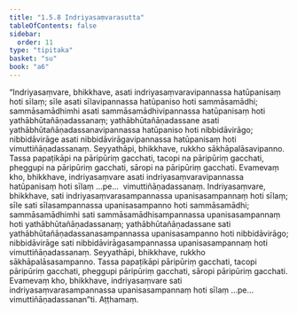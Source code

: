 ```yaml
---
title: "1.5.8 Indriyasaṃvarasutta"
tableOfContents: false
sidebar:
  order: 11
type: "tipitaka"
basket: "su"
book: "a6"
---
```



<DynamicBreadcrumb />

<Division number="50" book="a6" bookNo="16" page="316">

<Paragraph number="375" book="a6">
“Indriyasaṃvare, bhikkhave, asati indriyasaṃvaravipannassa hatūpanisaṃ hoti sīlaṃ; sīle asati sīlavipannassa hatūpaniso hoti sammāsamādhi; sammāsamādhimhi asati sammāsamādhivipannassa hatūpanisaṃ hoti yathābhūtañāṇadassanaṃ; yathābhūtañāṇadassane asati yathābhūtañāṇadassanavipannassa hatūpaniso hoti nibbidāvirāgo; nibbidāvirāge asati nibbidāvirāgavipannassa hatūpanisaṃ hoti vimuttiñāṇadassanaṃ. Seyyathāpi, bhikkhave, rukkho sākhāpalāsavipanno. Tassa papaṭikāpi na pāripūriṃ gacchati, tacopi na pāripūriṃ gacchati, pheggupi na pāripūriṃ gacchati, sāropi na pāripūriṃ gacchati. Evamevaṃ kho, bhikkhave, indriyasaṃvare asati indriyasaṃvaravipannassa hatūpanisaṃ hoti sīlaṃ …pe…  vimuttiñāṇadassanaṃ.
</Paragraph>

<Paragraph number="376" book="a6">
Indriyasaṃvare, bhikkhave, sati indriyasaṃvarasampannassa upanisasampannaṃ hoti sīlaṃ; sīle sati sīlasampannassa upanisasampanno hoti sammāsamādhi; sammāsamādhimhi sati sammāsamādhisampannassa upanisasampannaṃ hoti yathābhūtañāṇadassanaṃ; yathābhūtañāṇadassane sati yathābhūtañāṇadassanasampannassa upanisasampanno hoti nibbidāvirāgo; nibbidāvirāge sati nibbidāvirāgasampannassa upanisasampannaṃ hoti vimuttiñāṇadassanaṃ. Seyyathāpi, bhikkhave, rukkho sākhāpalāsasampanno. Tassa papaṭikāpi pāripūriṃ gacchati, tacopi pāripūriṃ gacchati, pheggupi pāripūriṃ gacchati, sāropi pāripūriṃ gacchati. Evamevaṃ kho, bhikkhave, indriyasaṃvare sati indriyasaṃvarasampannassa upanisasampannaṃ hoti sīlaṃ …pe…  vimuttiñāṇadassanan”ti.

</Paragraph>
</Division>

<Paragraph number="377" type="center" book="a6">
Aṭṭhamaṃ.
</Paragraph>